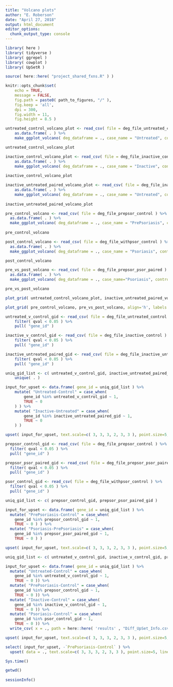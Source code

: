 ```yaml
---
title: "Volcano plots"
author: "E. Roberson"
date: "April 27, 2018"
output: html_document
editor_options: 
  chunk_output_type: console
---
```


```r
library( here )
library( tidyverse )
library( ggrepel )
library( cowplot )
library( UpSetR )
```

```r
source( here::here( "project_shared_fxns.R" ) )
```

```r
knitr::opts_chunk$set(
	echo = TRUE,
	message = FALSE,
	fig.path = paste0( path_to_figures, "/" ),
	fig.keep = 'all',
	dpi = 300,
	fig.width = 11,
	fig.height = 8.5 )
```

```r
untreated_control_volcano_plot <- read_csv( file = deg_file_untreated_control ) %>%
	as.data.frame( . ) %>%
	make_ggplot_volcano( deg_dataframe = ., case_name = "Untreated", control_name = "Control" )

untreated_control_volcano_plot
```

```r
inactive_control_volcano_plot <- read_csv( file = deg_file_inactive_control ) %>%
	as.data.frame( . ) %>%
	make_ggplot_volcano( deg_dataframe = ., case_name = "Inactive", control_name = "Control" )
	
inactive_control_volcano_plot
```

```r
inactive_untreated_paired_volcano_plot <- read_csv( file = deg_file_inactive_untreated_paired ) %>%
	as.data.frame( . ) %>%
	make_ggplot_volcano( deg_dataframe = ., case_name = "Untreated", control_name = "Inactive" )
	
inactive_untreated_paired_volcano_plot
```

```r
pre_control_volcano <- read_csv( file = deg_file_prepsor_control ) %>%
  as.data.frame( . ) %>%
  make_ggplot_volcano( deg_dataframe = ., case_name = "PrePsoriasis", control_name = "Control" )
  
pre_control_volcano
```

```r
post_control_volcano <- read_csv( file = deg_file_withpsor_control ) %>%
  as.data.frame( . ) %>%
  make_ggplot_volcano( deg_dataframe = ., case_name = "Psoriasis", control_name = "Control" )

post_control_volcano
```

```r
pre_vs_post_volcano <- read_csv( file = deg_file_prepsor_psor_paired ) %>%
  as.data.frame( . ) %>%
  make_ggplot_volcano( deg_dataframe = ., case_name="Psoriasis", control_name = "PrePsoriasis" )

pre_vs_post_volcano
```

```r
plot_grid( untreated_control_volcano_plot, inactive_untreated_paired_volcano_plot, align='h', labels=c( "A", "B" ), nrow=1 )

plot_grid( pre_control_volcano, pre_vs_post_volcano, align='h', labels = c( "A", "B" ) )
```

```r
untreated_v_control_gid <- read_csv( file = deg_file_untreated_control ) %>%
	filter( qval < 0.05 ) %>%
	pull( "gene_id" )

inactive_v_control_gid <- read_csv( file = deg_file_inactive_control ) %>%
	filter( qval < 0.05 ) %>%
	pull( "gene_id" )

inactive_untreated_paired_gid <- read_csv( file = deg_file_inactive_untreated_paired ) %>%
	filter( qval < 0.05 ) %>%
	pull( "gene_id" )

uniq_gid_list <- c( untreated_v_control_gid, inactive_untreated_paired_gid ) %>%
	unique( . )

input_for_upset <- data.frame( gene_id = uniq_gid_list ) %>%
	mutate( "Untreated-Control" = case_when(
		gene_id %in% untreated_v_control_gid ~ 1,
		TRUE ~ 0
	) ) %>%
	mutate( "Inactive-Untreated" = case_when(
		gene_id %in% inactive_untreated_paired_gid ~ 1,
		TRUE ~ 0
	) )

upset( input_for_upset, text.scale=c( 3, 3, 3, 2, 3, 3 ), point.size=5, line.size=2 )
```

```r
prepsor_control_gid <- read_csv( file = deg_file_prepsor_control ) %>%
  filter( qval < 0.05 ) %>%
  pull( "gene_id" )

prepsor_psor_paired_gid <- read_csv( file = deg_file_prepsor_psor_paired ) %>%
  filter( qval < 0.05 ) %>%
  pull( "gene_id" )

psor_control_gid <- read_csv( file = deg_file_withpsor_control ) %>%
  filter( qval < 0.05 ) %>%
  pull( "gene_id" )

uniq_gid_list <- c( prepsor_control_gid, prepsor_psor_paired_gid )

input_for_upset <- data.frame( gene_id = uniq_gid_list ) %>%
  mutate( "PrePsoriasis-Control" = case_when(
    gene_id %in% prepsor_control_gid ~ 1,
    TRUE ~ 0 ) ) %>%
  mutate( "Psoriasis-PrePsoriasis" = case_when(
    gene_id %in% prepsor_psor_paired_gid ~ 1,
    TRUE ~ 0 ) )

upset( input_for_upset, text.scale=c( 3, 3, 3, 2, 3, 3 ), point.size=5, line.size=2 )
```

```r
uniq_gid_list <- c( untreated_v_control_gid, inactive_v_control_gid, prepsor_control_gid,  psor_control_gid )

input_for_upset <- data.frame( gene_id = uniq_gid_list ) %>%
  mutate( "Untreated-Control" = case_when(
    gene_id %in% untreated_v_control_gid ~ 1,
    TRUE ~ 0 )) %>%
  mutate( "PrePsoriasis-Control" = case_when(
    gene_id %in% prepsor_control_gid ~ 1,
    TRUE ~ 0 )) %>%
  mutate( "Inactive-Control" = case_when(
    gene_id %in% inactive_v_control_gid ~ 1,
    TRUE ~ 0 )) %>%
  mutate( "Psoriasis-Control" = case_when(
    gene_id %in% psor_control_gid ~ 1,
    TRUE ~ 0 )) %>%
  write_csv( x = ., path = here::here( 'results' , "Diff_UpSet_Info.csv" ) )

upset( input_for_upset, text.scale=c( 3, 3, 3, 2, 3, 3 ), point.size=5, line.size=2 )

select( input_for_upset, -`PrePsoriasis-Control` ) %>%
  upset( data = ., text.scale=c( 3, 3, 3, 2, 3, 3 ), point.size=5, line.size=2 )
```

```r
Sys.time()

getwd()
  
sessionInfo()
```
